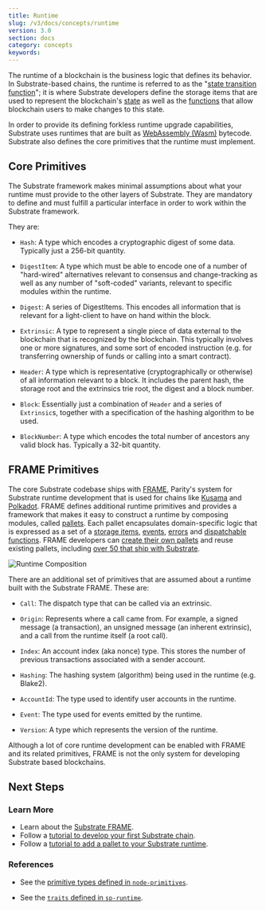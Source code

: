 ```yaml
---
title: Runtime
slug: /v3/docs/concepts/runtime
version: 3.0 
section: docs
category: concepts
keywords:
---
```


The runtime of a blockchain is the business logic that defines its behavior. In Substrate-based
chains, the runtime is referred to as the
"[state transition function](../../../v3/docs/getting-started/glossary#state-transition-function-stf)";
it is where Substrate developers define the storage items that are used to represent the
blockchain's [state](../../../v3/docs/getting-started/glossary#state) as well as the
[functions](../../../v3/docs/concepts/extrinsics) that allow blockchain users to make
changes to this state.

In order to provide its defining forkless runtime upgrade capabilities, Substrate uses runtimes that
are built as [WebAssembly (Wasm)](../../../v3/docs/getting-started/glossary#webassembly-wasm)
bytecode. Substrate also defines the
core primitives that the runtime must
implement.

## Core Primitives

The Substrate framework makes minimal assumptions about what your runtime must provide to the other
layers of Substrate. They are mandatory to define and must fulfill a particular interface in order
to work within the Substrate framework.

They are:

- `Hash`: A type which encodes a cryptographic digest of some data. Typically just a 256-bit
  quantity.

- `DigestItem`: A type which must be able to encode one of a number of "hard-wired" alternatives
  relevant to consensus and change-tracking as well as any number of "soft-coded" variants, relevant
  to specific modules within the runtime.

- `Digest`: A series of DigestItems. This encodes all information that is relevant for a
  light-client to have on hand within the block.

- `Extrinsic`: A type to represent a single piece of data external to the blockchain that is
  recognized by the blockchain. This typically involves one or more signatures, and some sort of
  encoded instruction (e.g. for transferring ownership of funds or calling into a smart contract).

- `Header`: A type which is representative (cryptographically or otherwise) of all information
  relevant to a block. It includes the parent hash, the storage root and the extrinsics trie root,
  the digest and a block number.

- `Block`: Essentially just a combination of `Header` and a series of `Extrinsic`s, together with a
  specification of the hashing algorithm to be used.

- `BlockNumber`: A type which encodes the total number of ancestors any valid block has. Typically a
  32-bit quantity.

## FRAME Primitives

The core Substrate codebase ships with [FRAME](../../../v3/docs/runtime/frame), Parity's system
for Substrate runtime development that is used for chains like
[Kusama](https://github.com/paritytech/polkadot/blob/master/runtime/kusama/src/lib.rs) and
[Polkadot](https://github.com/paritytech/polkadot/blob/master/runtime/polkadot/src/lib.rs). FRAME
defines additional runtime primitives and
provides a framework that makes it easy to construct a runtime by composing modules, called
[pallets](../../../v3/docs/runtime/pallets). Each pallet encapsulates domain-specific logic that is expressed as a set of a
[storage items](../../../v3/docs/runtime/storage), [events](../../../v3/docs/runtime/events),
[errors](../../../v3/docs/runtime/errors) and
[dispatchable functions](../../../v3/docs/getting-started/glossary#dispatch). FRAME developers
can [create their own pallets](../../../v3/docs/runtime/pallets) and reuse existing pallets,
including [over 50 that ship with Substrate](../../../v3/docs/runtime/frame#prebuilt-pallets).

![Runtime Composition](../../../../src/images/docs/concepts/frame-runtime.png)

There are an additional set of primitives that are assumed about a runtime built with the Substrate
FRAME. These are:

- `Call`: The dispatch type that can be called via an extrinsic.

- `Origin`: Represents where a call came from. For example, a signed message (a transaction), an
  unsigned message (an inherent extrinsic), and a call from the runtime itself (a root call).

- `Index`: An account index (aka nonce) type. This stores the number of previous transactions
  associated with a sender account.

- `Hashing`: The hashing system (algorithm) being used in the runtime (e.g. Blake2).

- `AccountId`: The type used to identify user accounts in the runtime.

- `Event`: The type used for events emitted by the runtime.

- `Version`: A type which represents the version of the runtime.

Although a lot of core runtime development can be enabled with FRAME and
its related primitives, FRAME is not the only system for developing
Substrate based blockchains.

## Next Steps

### Learn More

- Learn about the [Substrate FRAME](../../runtime/frame).
- Follow a
  [tutorial to develop your first Substrate chain](/tutorials/create-your-first-substrate-chain/).
- Follow a [tutorial to add a pallet to your Substrate runtime](/tutorials/add-a-pallet/).

### References

- See the
  [primitive types defined in `node-primitives`](/rustdocs/latest/node_primitives/index.html).

- See the
  [`traits` defined in `sp-runtime`](/rustdocs/latest/sp_runtime/traits/index.html).
